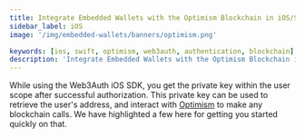 ```yaml
---
title: Integrate Embedded Wallets with the Optimism Blockchain in iOS/Swift Applications
sidebar_label: iOS
image: '/img/embedded-wallets/banners/optimism.png'

keywords: [ios, swift, optimism, web3auth, authentication, blockchain]
description: 'Integrate Embedded Wallets with the Optimism Blockchain in iOS/Swift Applications | Embedded Wallets'
---
```



<SEO
  title="Integrate Embedded Wallets with the Optimism Blockchain in iOS/Swift Applications"
  description="Integrate Embedded Wallets with the Optimism Blockchain in iOS/Swift Applications | Embedded Wallets"
  image="https://docs.metamask.io/img/embedded-wallets/banners/optimism.png"
  slug="/embedded-wallets/connect-blockchain/evm/optimism/ios"
/>

While using the Web3Auth iOS SDK, you get the private key within the user scope after successful authorization. This private key can be used to retrieve the user's address, and interact with [Optimism](https://optimism.io/) to make any blockchain calls. We have highlighted a few here for getting you started quickly on that.

<EVMInteraction />
